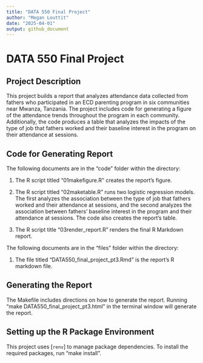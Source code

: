 ```yaml
---
title: "DATA 550 Final Project"
author: "Megan Louttit"
date: "2025-04-01"
output: github_document
---
```


# DATA 550 Final Project

## Project Description
This project builds a report that analyzes attendance data collected from fathers who participated in an ECD parenting program in six communities near Mwanza, Tanzania. The project includes code for generating a figure of the attendance trends throughout the program in each community. Additionally, the code produces a table that analyzes the impacts of the type of job that fathers worked and their baseline interest in the program on their attendance at sessions.

## Code for Generating Report
The following documents are in the "code" folder within the directory:

1. The R script titled "01makefigure.R" creates the report's figure.

2. The R script titled "02maketable.R" runs two logistic regression models. The first analyzes the association between the type of job that fathers worked and their attendance at sessions, and the second analyzes the association between fathers' baseline interest in the program and their attendance at sessions. The code also creates the report's table.

3. The R script title "03render_report.R" renders the final R Markdown report.

The following documents are in the "files" folder within the directory:

1. The file titled "DATA550_final_project_pt3.Rmd" is the report's R markdown file.

## Generating the Report
The Makefile includes directions on how to generate the report. Running "make DATA550_final_project_pt3.html" in the terminal window will generate the report.

## Setting up the R Package Environment
This project uses [`renv`] to manage package dependencies. To install the required packages, run "make install".
